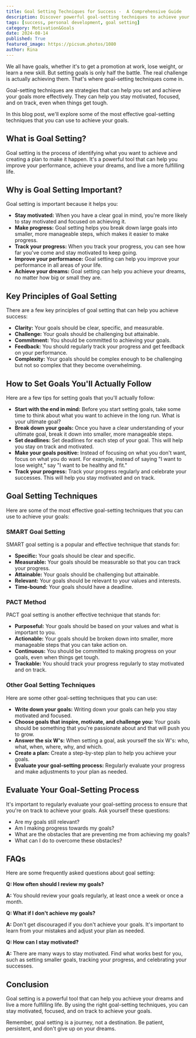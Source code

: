 ```yaml
---
title: Goal Setting Techniques for Success -  A Comprehensive Guide
description: Discover powerful goal-setting techniques to achieve your goals effectively. Learn about SMART goal setting, the PACT method, and other strategies to stay motivated, focused, and on track. This guide provides practical tips and examples to help you achieve your dreams.
tags: [success, personal development, goal setting]
category: Motivation&Goals
date: 2024-08-14
published: True
featured_image: https://picsum.photos/1080
author: Rina
---
```



We all have goals, whether it's to get a promotion at work, lose weight, or learn a new skill. But setting goals is only half the battle. The real challenge is actually achieving them. That's where goal-setting techniques come in.

Goal-setting techniques are strategies that can help you set and achieve your goals more effectively. They can help you stay motivated, focused, and on track, even when things get tough.

In this blog post, we'll explore some of the most effective goal-setting techniques that you can use to achieve your goals.

## What is Goal Setting?

Goal setting is the process of identifying what you want to achieve and creating a plan to make it happen. It's a powerful tool that can help you improve your performance, achieve your dreams, and live a more fulfilling life.

## Why is Goal Setting Important?

Goal setting is important because it helps you:

* **Stay motivated:** When you have a clear goal in mind, you're more likely to stay motivated and focused on achieving it.
* **Make progress:** Goal setting helps you break down large goals into smaller, more manageable steps, which makes it easier to make progress.
* **Track your progress:** When you track your progress, you can see how far you've come and stay motivated to keep going.
* **Improve your performance:** Goal setting can help you improve your performance in all areas of your life.
* **Achieve your dreams:** Goal setting can help you achieve your dreams, no matter how big or small they are.

## Key Principles of Goal Setting

There are a few key principles of goal setting that can help you achieve success:

* **Clarity:** Your goals should be clear, specific, and measurable.
* **Challenge:** Your goals should be challenging but attainable.
* **Commitment:** You should be committed to achieving your goals.
* **Feedback:** You should regularly track your progress and get feedback on your performance.
* **Complexity:** Your goals should be complex enough to be challenging but not so complex that they become overwhelming.

## How to Set Goals You'll Actually Follow

Here are a few tips for setting goals that you'll actually follow:

* **Start with the end in mind:** Before you start setting goals, take some time to think about what you want to achieve in the long run. What is your ultimate goal?
* **Break down your goals:** Once you have a clear understanding of your ultimate goal, break it down into smaller, more manageable steps.
* **Set deadlines:** Set deadlines for each step of your goal. This will help you stay on track and motivated.
* **Make your goals positive:** Instead of focusing on what you don't want, focus on what you do want. For example, instead of saying "I want to lose weight," say "I want to be healthy and fit."
* **Track your progress:** Track your progress regularly and celebrate your successes. This will help you stay motivated and on track.

## Goal Setting Techniques

Here are some of the most effective goal-setting techniques that you can use to achieve your goals:

### SMART Goal Setting

SMART goal setting is a popular and effective technique that stands for:

* **Specific:** Your goals should be clear and specific.
* **Measurable:** Your goals should be measurable so that you can track your progress.
* **Attainable:** Your goals should be challenging but attainable.
* **Relevant:** Your goals should be relevant to your values and interests.
* **Time-bound:** Your goals should have a deadline.

### PACT Method

PACT goal setting is another effective technique that stands for:

* **Purposeful:** Your goals should be based on your values and what is important to you.
* **Actionable:** Your goals should be broken down into smaller, more manageable steps that you can take action on.
* **Continuous:** You should be committed to making progress on your goals, even when things get tough.
* **Trackable:** You should track your progress regularly to stay motivated and on track.

### Other Goal Setting Techniques

Here are some other goal-setting techniques that you can use:

* **Write down your goals:** Writing down your goals can help you stay motivated and focused.
* **Choose goals that inspire, motivate, and challenge you:** Your goals should be something that you're passionate about and that will push you to grow.
* **Answer the six W's:** When setting a goal, ask yourself the six W's: who, what, when, where, why, and which.
* **Create a plan:** Create a step-by-step plan to help you achieve your goals.
* **Evaluate your goal-setting process:** Regularly evaluate your progress and make adjustments to your plan as needed.

## Evaluate Your Goal-Setting Process

It's important to regularly evaluate your goal-setting process to ensure that you're on track to achieve your goals. Ask yourself these questions:

* Are my goals still relevant?
* Am I making progress towards my goals?
* What are the obstacles that are preventing me from achieving my goals?
* What can I do to overcome these obstacles?

## FAQs

Here are some frequently asked questions about goal setting:

**Q: How often should I review my goals?**

**A:** You should review your goals regularly, at least once a week or once a month.

**Q: What if I don't achieve my goals?**

**A:** Don't get discouraged if you don't achieve your goals. It's important to learn from your mistakes and adjust your plan as needed.

**Q: How can I stay motivated?**

**A:** There are many ways to stay motivated. Find what works best for you, such as setting smaller goals, tracking your progress, and celebrating your successes.

## Conclusion

Goal setting is a powerful tool that can help you achieve your dreams and live a more fulfilling life. By using the right goal-setting techniques, you can stay motivated, focused, and on track to achieve your goals.

Remember, goal setting is a journey, not a destination. Be patient, persistent, and don't give up on your dreams.
